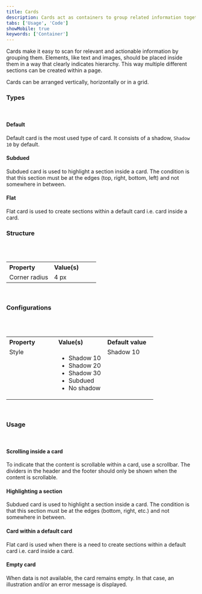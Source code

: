 ```yaml
---
title: Cards
description: Cards act as containers to group related information together.
tabs: ['Usage', 'Code']
showMobile: true
keywords: ['Container']
---
```


Cards make it easy to scan for relevant and actionable information by grouping them. Elements, like text and images, should be placed inside them in a way that clearly indicates hierarchy. This way multiple different sections can be created within a page.

Cards can be arranged vertically, horizontally or in a grid.
<br/>

### Types
<br/>

#### Default

Default card is the most used type of card. It consists of a shadow, `Shadow 10` by default.
<Preview name='components-card-type-default-card--default-card' />

#### Subdued

Subdued card is used to highlight a section inside a card. The condition is that this section must be at the edges (top, right, bottom, left) and not somewhere in between.
<Preview name='components-card-type-subdued--subdued' />

#### Flat

Flat card is used to create sections within a default card i.e. card inside a card.
<Preview name='components-card-type-flat--flat' />
<br/>

### Structure
<br/>
<br/>


<table style="width: 100%">
  <tbody>
    <tr>
      <th style="width:50%; text-align: left;">Property</th>
      <th style="width:50%; text-align: left;">Value(s)</th>
    </tr>
    <tr style="vertical-align: top">
      <td>Corner radius</td>
      <td>4 px</td>
    </tr>
    
  </tbody>
</table>
<br/>

### Configurations
<br/>
<br/>

<table style="width: 100%">
  <tbody>
    <tr>
      <th style="width:33%; text-align: left;">Property</th>
      <th style="width:33%; text-align: left;">Value(s)</th>
      <th style="width:33%; text-align: left;">Default value</th>
    </tr>
    <tr style="vertical-align: top">
      <td>Style</td>
      <td>
          <ul>
              <li>Shadow 10</li>
              <li>Shadow 20</li>
              <li>Shadow 30</li>
              <li>Subdued</li>
              <li>No shadow</li>
          </ul>
      </td>
      <td>Shadow 10</td>
    </tr>
  </tbody>
</table>
<br/>

### Usage
<br/>

#### Scrolling inside a card
To indicate that the content is scrollable within a card, use a scrollbar. The dividers in the header and the footer should only be shown when the content is scrollable.

<Preview name="components-card-type-default-card--default-card" />

#### Highlighting a section
Subdued card is used to highlight a section inside a card. The condition is that this section must be at the edges (bottom, right, etc.) and not somewhere in between.

<Preview name="components-card-type-subdued--subdued" />

#### Card within a default card
Flat card is used when there is a need to create sections within a default card i.e. card inside a card.

<Preview name="components-card-card-within-a-card--card-within-a-card" />

#### Empty card
When data is not available, the card remains empty. In that case, an illustration and/or an error message is displayed.

<Preview name="components-card-type-default-card--default-card" />